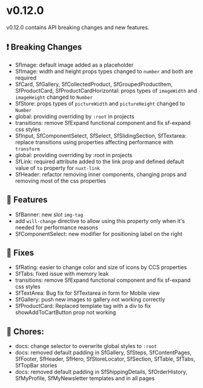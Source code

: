 
<Meta title="Releases/v0.12.x - Latest/v0.12.0/Change log" />

# v0.12.0

v0.12.0 contains API breaking changes and new features.

## ❗ Breaking Changes
- SfImage: default image added as a placeholder
- SfImage: width and height props types changed to `number` and both are required
- SfCard, SfGallery, SfCollectedProduct, SfGroupedProductItem, SfProductCard, SfProductCardHorizontal: props types of `imageWidth` and `imageHeight` changed to `Number`
- SfStore: props types of `pictureWidth` and `pictureHeight` changed to `Number`
- global: providing overriding by `:root` in projects
- transitions: remove SfExpand functional component and fix sf-expand css styles 
- SfInput, SfComponentSelect, SfSelect, SfSlidingSection, SfTextarea: replace transitions using properties affecting performance with `transform`
- global: providing overriding by :root in projects
- SfLink: required attribute added to the link prop and defined default value of `to` property for `nuxt-link`
- SfHeader: refactor removing inner components, changing props and removing most of the css properties

## 🚀 Features

- SfBanner: new slot `img-tag`
- add `will-change` directive to allow using this property only when it's needed for performance reasons 
- SfComponentSelect: new modifier for positioning label on the right

## 🐛 Fixes

- SfRating: easier to change color and size of icons by CCS properties
- SfTabs: fixed issue with memory leak
- transitions: remove SfExpand functional component and fix sf-expand css styles
- SfTextArea: Bug fix for SfTextarea in form for Mobile view
- SfGallery: push new images to gallery not working correctly
- SfProductCard: Replaced template tag with a div to fix showAddToCartButton prop not working

## 🧹 Chores:

- docs: change selector to overwrite global styles to `:root`
- docs: removed default padding in SfGallery, SfSteps, SfContentPages, SfFooter, SfHeader, SfHero, SfStoreLocator, SfSection, SfTable, SfTabs, SfTopBar stories
- docs: removed default padding in SfShippingDetails, SfOrderHistory, SfMyProfile, SfMyNewsletter templates and in all pages

